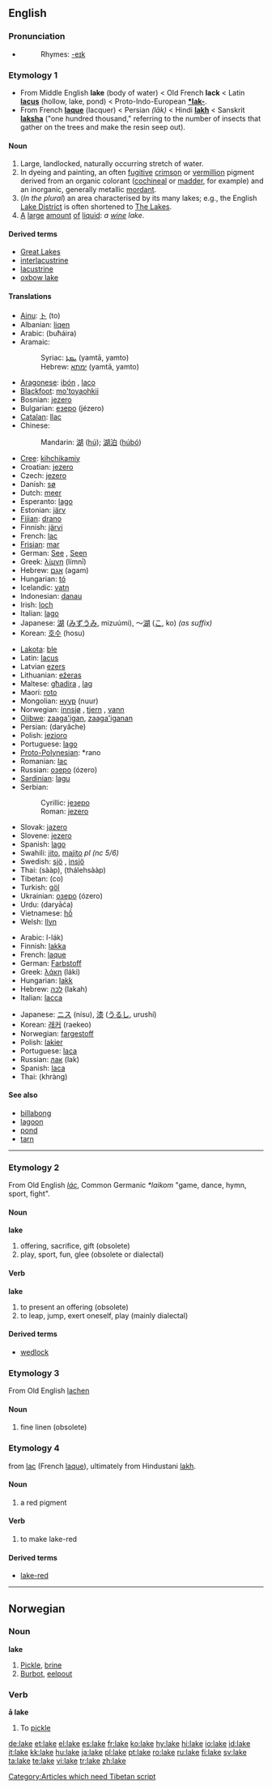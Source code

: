 ==English==

===Pronunciation===
* {{audio|en-us-lake.ogg|Audio (US)}}
*: Rhymes: [[Rhymes:English:-eɪk|-eɪk]]

===Etymology 1===
* From Middle English '''lake''' (body of water) < Old French '''lack''' < Latin '''[[lacus]]''' (hollow, lake, pond) < Proto-Indo-European '''[[*lak-]]'''.
* From French '''[[laque]]''' (lacquer) < Persian '''{{FAchar|[[لاک]]}}''' ''(lāk)'' < Hindi '''[[lakh]]''' < Sanskrit '''[[laksha]]''' ("one hundred thousand," referring to the number of insects that gather on the trees and make the resin seep out).


====Noun====
{{en-noun}}

# Large, landlocked, naturally occurring stretch of water.
# In dyeing and painting, an often [[fugitive]] [[crimson]] or [[vermillion]] pigment derived from an organic colorant ([[cochineal]] or [[madder]], for example) and an inorganic, generally metallic [[mordant]].
# (''In the plural'') an area characterised by its many lakes; e.g., the English [[Lake District]] is often shortened to [[The Lakes]].
# [[a|A]] [[large]] [[amount]] [[of]] [[liquid]]: ''a [[wine]] lake''.

====Derived terms====
* [[Great Lakes]]
* [[interlacustrine]]
* [[lacustrine]]
* [[oxbow lake]]

====Translations====
{{trans-top|body of water}}
* [[Ainu]]: [[ト]] (to)
* Albanian: [[liqen]] {{m}}
* Arabic: {{ARchar|[[بحيرة|بُحَيْرَةٌ]]}} (buħáira) {{f}}
* Aramaic:
*: Syriac: [[ܝܡܬܐ]] (yamtā, yamto) {{f}}
*: Hebrew: [[ימתא]] (yamtā, yamto) {{f}}
* [[Aragonese]]: [[ibón]] {{m}}, [[laco]] {{m}}
* [[Blackfoot]]: [[mo'toyaohkii]]
* Bosnian: [[jezero]] {{n}}
* Bulgarian: [[езеро]] (jézero) {{n}}
* [[Catalan]]: [[llac]] {{m}}
* Chinese:
*: Mandarin: [[湖]] ([[hú]]); [[湖泊]] ([[húbó]])
* [[Cree]]: [[kihchikamiy]]
* Croatian: [[jezero]] {{n}}
* Czech: [[jezero]] {{n}}
* Danish: [[sø]] {{c}}
* Dutch: [[meer#Dutch|meer]] {{n}}
* Esperanto: [[lago]]
* Estonian: [[järv]]
* [[Fijian]]: [[drano]]
* Finnish: [[järvi]]
* French: [[lac]] {{m}}
* [[Frisian]]: [[mar]] {{m}}
* German: [[See#German|See]] {{m}}, [[See#German|Seen]] {{p}}
* Greek: [[λίμνη]] (límnī) {{f}}
* Hebrew: [[אגם]] (agam) {{m}}
* Hungarian: [[tó]]
* Icelandic: [[vatn]] {{n}}
* Indonesian: [[danau]]
* Irish: [[loch#Irish|loch]] {{m}}
* Italian: [[lago]] {{m}}
* Japanese: [[湖]] ([[みずうみ]], mizuúmi), ～[[湖]] ([[こ]], ko) ''(as suffix)''
* Korean: [[호수]] (hosu)
{{trans-mid}}
* [[Lakota]]: [[ble#Lakota|ble]]
* Latin: [[lacus]] {{m}}
* Latvian [[ezers]] {{m}}
* Lithuanian: [[ežeras]] {{m}}
* Maltese: [[għadira]] {{f}}, [[lag]] {{m}}
* Maori: [[roto]]
* Mongolian: [[нуур]] (nuur)
* Norwegian: [[innsjø]] {{m}}, [[tjern]] {{n}}, [[vann]] {{n}}
* [[Ojibwe]]: [[zaaga'igan]], [[zaaga'iganan]] {{p}}
* Persian: {{FAchar|[[دریاچه]]}} (daryâche)
* Polish: [[jezioro]] {{n}}
* Portuguese: [[lago]] {{m}}
* [[Proto-Polynesian]]: *rano
* Romanian: [[lac]] {{n}}
* Russian: [[озеро]] (ózero) {{n}}
* [[Sardinian]]: [[lagu]] {{m}}
* Serbian:
*: Cyrillic: [[језеро]] {{n}}
*: Roman: [[jezero#Serbian|jezero]] {{n}}
* Slovak: [[jazero]] {{n}}
* Slovene: [[jezero]] {{n}}
* Spanish: [[lago]] {{m}}
* Swahili: [[jito]], [[majito]] ''pl (nc 5/6)''
* Swedish: [[sjö]] {{c}}, [[insjö]] {{c}}
* Thai: {{THchar|[[สาบ]]}} (sààp), {{THchar|[[ทะเลสาบ]]}} (thálehsààp)
* Tibetan: (co)
* Turkish: [[göl]]
* Ukrainian: [[озеро]] (ózero) {{n}}
* Urdu: {{URchar|[[دریاچہ]]}} (daryāća) {{m}}
* Vietnamese: [[hồ]]
* Welsh: [[llyn]] {{m}}
{{trans-bottom}}

{{trans-top|coloring agent}}
* Arabic: {{ARchar|[[صبغ اللك|صِبْغ اللَك]]}} {{IPAchar|(ʂíbğu}} l-lák) {{m}}
* Finnish: [[lakka]]
* French: [[laque]] {{f}}
* German: [[Farbstoff]] {{m}}
* Greek: ­­­­­[[λάκη]] (láki) {{f}}
* Hungarian: [[lakk]]
* Hebrew: [[לכה]] (lakah) {{f}}
* Italian: [[lacca]] {{f}}
{{trans-mid}}
* Japanese: [[ニス]] (nísu), [[漆]] ([[うるし]], urushí)
* Korean: [[래커]] (raekeo)
* Norwegian: [[fargestoff]] {{n}}
* Polish: [[lakier]] {{m}}
* Portuguese: [[laca]] {{f}}
* Russian: [[лак]] (lak) {{m}}
* Spanish: [[laca]] {{f}}
* Thai: {{THchar|[[ครั่ง]]}} (khràng)
{{trans-bottom}}

====See also====
* [[billabong]]
* [[lagoon]]
* [[pond]]
* [[tarn]]

[[Category:Articles which need Tibetan script]]

----
===Etymology 2===
{{wikipedia|lác}}
From Old English  ''[[lác]]'', Common Germanic ''*laikom'' "game, dance, hymn, sport, fight".

====Noun====
'''lake'''
#offering, sacrifice, gift (obsolete)
#play, sport, fun, glee (obsolete or dialectal)

====Verb====
'''lake'''
#to present an offering (obsolete)
#to leap, jump, exert oneself, play (mainly dialectal)

====Derived terms====
*[[wedlock]]

===Etymology 3===
From Old English [[lachen]]
====Noun====
#fine linen (obsolete)

===Etymology 4===
from [[lac]] (French [[laque]]), ultimately from Hindustani [[lakh]].

====Noun====
#a red pigment

====Verb====
#to make lake-red

====Derived terms====
*[[lake-red]]

----

==Norwegian==

===Noun===
'''lake''' {{m}}

# [[Pickle]], [[brine]]
# [[Burbot]], [[eelpout]]

===Verb===
'''å lake'''

# To [[pickle]]

[[de:lake]]
[[et:lake]]
[[el:lake]]
[[es:lake]]
[[fr:lake]]
[[ko:lake]]
[[hy:lake]]
[[hi:lake]]
[[io:lake]]
[[id:lake]]
[[it:lake]]
[[kk:lake]]
[[hu:lake]]
[[ja:lake]]
[[pl:lake]]
[[pt:lake]]
[[ro:lake]]
[[ru:lake]]
[[fi:lake]]
[[sv:lake]]
[[ta:lake]]
[[te:lake]]
[[vi:lake]]
[[tr:lake]]
[[zh:lake]]